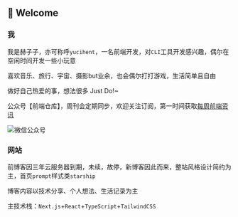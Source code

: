 ## 👋 Welcome

### 我

我是赫子子，亦可称呼`yucihent`，一名前端开发，对`CLI`工具开发感兴趣，偶尔在空闲时间开发一些小玩意

喜欢音乐、旅行、宇宙、摄影but业余，也会偶尔打打游戏，生活简单且自由

做好自己热爱的事，想法很多 Just Do!~

公众号【前端仓库】，周刊会定期同步，欢迎关注订阅，第一时间获取[每周前端资讯](https://mp.weixin.qq.com/mp/appmsgalbum?__biz=MzU5ODA0MTI1OQ==&action=getalbum&album_id=3069439733992505346&scene=173&from_msgid=2247484154&from_itemidx=1&count=3&nolastread=1#wechat_redirect)


<Image
  src="/images/gzh.jpg"
  width={200}
  height={200}
  className="m-0"
  alt="微信公众号"
/>

### 网站

前博客因三年云服务器到期，未续，故停，新博客因此而来，整站风格设计简约为主，首页`prompt`样式类`starship`

博客内容以技术分享、个人想法、生活记录为主

主技术栈：`Next.js`+`React`+`TypeScript`+`TailwindCSS`
